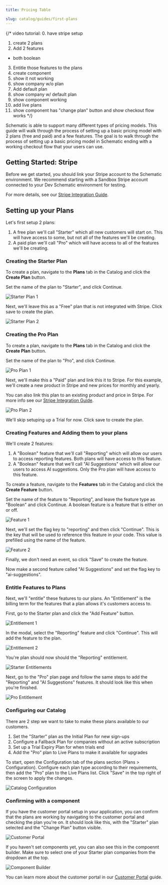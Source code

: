 ```yaml
---
title: Pricing Table

slug: catalog/guides/first-plans
---
```

{/* 
video tutorial:
0. have stripe setup
1. create 2 plans
2. Add 2 features
- both boolean
3. Entitle those features to the plans
4. create component
5. show it not working
6. show company w/o plan
7. Add default plan
8. show company w/ default plan
9. show component working
10. add live plans
11. show component has "change plan" button and show checkout flow works */}

Schematic is able to support many different types of pricing models. This guide will walk through the process of setting up a basic pricing model with 2 plans (free and paid) and a few features. The goal is to walk through the process of setting up a basic pricing model in Schematic ending with a working checkout flow that your users can use. 

## Getting Started: Stripe

Before we get started, you should link your Stripe account to the Schematic environment. We recommend starting with a Sandbox Stripe account connected to your Dev Schematic environment for testing. 

For more details, see our [Stripe Integration Guide](/integrations/stripe-integration-guide).

## Setting up your Plans

Let's first setup 2 plans:

1. A free plan we'll call "Starter" which all new customers will start on. This will have access to some, but not all of the features we'll be creating. 
2. A paid plan we'll call "Pro" which will have access to all of the features we'll be creating.

### Creating the Starter Plan

To create a plan, navigate to the **Plans** tab in the Catalog and click the **Create Plan** button.

Set the name of the plan to "Starter", and click Continue.

![Starter Plan 1](../../assets/images/catalog/guides-starter-plan-1.png)

Next, we'll leave this as a "Free" plan that is not integrated with Stripe. Click save to create the plan.

![Starter Plan 2](../../assets/images/catalog/guides-starter-plan-2.png)

### Creating the Pro Plan

To create a plan, navigate to the **Plans** tab in the Catalog and click the **Create Plan** button.

Set the name of the plan to "Pro", and click Continue.

![Pro Plan 1](../../assets/images/catalog/guides-pro-plan-1.png)

Next, we'll make this a "Paid" plan and link this it to Stripe. For this example, we'll create a new product in Stripe and new prices for monthly and yearly. 

<Info>You can also link this plan to an existing product and price in Stripe. For more info see our [Stripe Integration Guide](/integrations/stripe-integration-guide).</Info>

![Pro Plan 2](../../assets/images/catalog/guides-pro-plan-2.png)

We'll skip setuping up a Trial for now. Click save to create the plan.

### Creating Features and Adding them to your plans

We'll create 2 features: 

1. A "Boolean" feature that we'll call "Reporting" which will allow our users to access reporting features. Both plans will have access to this feature.
2. A "Boolean" feature that we'll call "AI Suggestions" which will allow our users to access AI suggestions. Only the Pro plan will have access to this feature.

To create a feature, navigate to the **Features** tab in the Catalog and click the **Create Feature** button.

Set the name of the feature to "Reporting", and leave the feature type as "Boolean" and click Continue. A boolean feature is a feature that is either on or off.

![Feature 1](../../assets/images/catalog/guides-feature-1.png)

Next, we'll set the flag key to "reporting" and then click "Continue". This is the key that will be used to reference this feature in your code. This value is prefilled using the name of the feature.

![Feature 2](../../assets/images/catalog/guides-feature-2.png)

Finally, we don't need an event, so click "Save" to create the feature.

Now make a second feature called "AI Suggestions" and set the flag key to "ai-suggestions".

### Entitle Features to Plans

Next, we'll "entitle" these features to our plans. An "Entitlement" is the billing term for the features that a plan allows it's customers access to. 

First, go to the Starter plan and click the "Add Feature" button.

![Entitlement 1](../../assets/images/catalog/guides-entitlement-1.png)

In the modal, select the "Reporting" feature and click "Continue". This will add the feature to the plan.

![Entitlement 2](../../assets/images/catalog/guides-entitlement-2.png)

You're plan should now should the "Reporting" entitlement. 

![Starter Entitlements](../../assets/images/catalog/guides-starter-entitlements.png)

Next, go to the "Pro" plan page and follow the same steps to add the "Reporting" and "AI Suggestions" features. It should look like this when you're finished.

![Pro Entitlement](../../assets/images/catalog/guides-pro-entitlements.png)

### Configuring our Catalog

There are 2 step we want to take to make these plans available to our customers.

1. Set the "Starter" plan as the Initial Plan for new sign-ups
2. Configure a Fallback Plan for companies without an active subscription
3. Set up a Trial Expiry Plan for when trials end
4. Add the "Pro" plan to Live Plans to make it available for upgrades

To start, open the Configuration tab of the plans section (Plans > Configuration). Configure each plan type according to their requirements, then add the "Pro" plan to the Live Plans list. Click "Save" in the top right of the screen to apply the changes.

![Catalog Configuration](../../assets/images/catalog/guides-catalog-configuration.png)

### Confirming with a component

If you have the customer portal setup in your application, you can confirm that the plans are working by navigating to the customer portal and checking the plan you're on. It should look like this, with the "Starter" plan selected and the "Change Plan" button visible.

![Customer Portal](../../assets/images/catalog/guides-component.png)

If you haven't set components yet, you can also see this in the compoennt builder. Make sure to select one of your Starter plan companies from the dropdown at the top. 

![Component Builder](../../assets/images/catalog/guides-component-builder.png)

<Info>You can learn more about the customer portal in our [Customer Portal](/components/customer-portal) guide.</Info>
